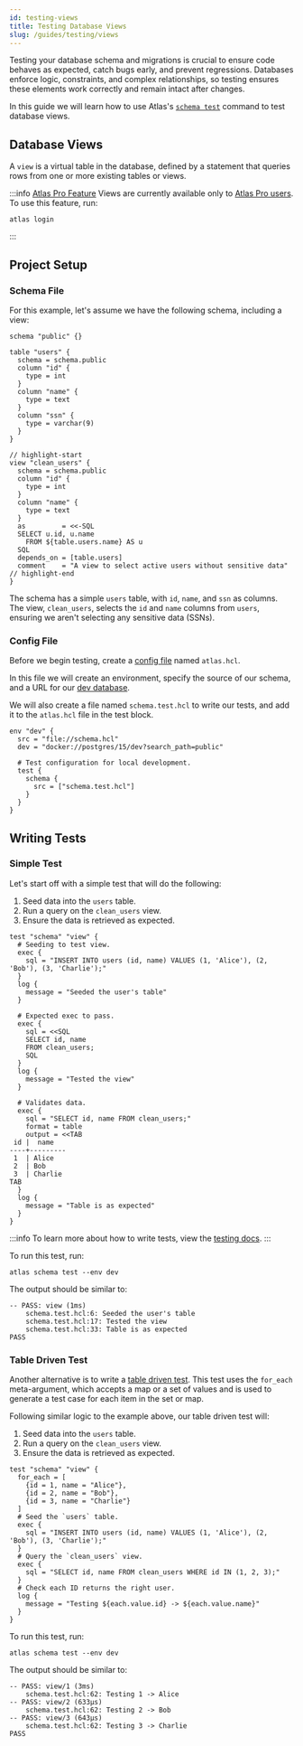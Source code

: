 ```yaml
---
id: testing-views
title: Testing Database Views
slug: /guides/testing/views
---
```


Testing your database schema and migrations is crucial to ensure code behaves as expected, catch bugs early,
and prevent regressions. Databases enforce logic, constraints, and complex relationships,
so testing ensures these elements work correctly and remain intact after changes.

In this guide we will learn how to use Atlas's [`schema test`](/testing/schema) command to test database views.

## Database Views
A `view` is a virtual table in the database, defined by a statement that queries rows from one or more existing tables or views.

:::info [Atlas Pro Feature](/features#pro-plan)
Views are currently available only to [Atlas Pro users](/features#pro-plan). To use this feature, run:
```
atlas login
```
:::

## Project Setup

### Schema File
For this example, let's assume we have the following schema, including a view:

```hcl title="schema.hcl"
schema "public" {}

table "users" {
  schema = schema.public
  column "id" {
    type = int
  }
  column "name" {
    type = text
  }
  column "ssn" {
    type = varchar(9)
  }
}

// highlight-start
view "clean_users" {
  schema = schema.public
  column "id" {
    type = int
  }
  column "name" {
    type = text
  }
  as         = <<-SQL
  SELECT u.id, u.name
    FROM ${table.users.name} AS u
  SQL
  depends_on = [table.users]
  comment    = "A view to select active users without sensitive data"
// highlight-end
}
```

The schema has a simple `users` table, with `id`, `name`, and `ssn` as columns.
The view, `clean_users`, selects the `id` and `name` columns from `users`, ensuring we
aren't selecting any sensitive data (SSNs).

### Config File
Before we begin testing, create a [config file](/atlas-schema/projects#project-files) named
`atlas.hcl`.

In this file we will create an environment, specify the source of our schema,
and a URL for our [dev database](/concepts/dev-database).

We will also create a file named `schema.test.hcl` to write our tests, and
add it to the `atlas.hcl` file in the test block.

```hcl title="atlas.hcl"
env "dev" {
  src = "file://schema.hcl"
  dev = "docker://postgres/15/dev?search_path=public"

  # Test configuration for local development.
  test {
    schema {
      src = ["schema.test.hcl"]
    }
  }
}
```

## Writing Tests

### Simple Test
Let's start off with a simple test that will do the following:
1. Seed data into the `users` table.
2. Run a query on the `clean_users` view.
3. Ensure the data is retrieved as expected.

```hcl title="schema.test.hcl"
test "schema" "view" {
  # Seeding to test view.
  exec {
    sql = "INSERT INTO users (id, name) VALUES (1, 'Alice'), (2, 'Bob'), (3, 'Charlie');"
  }
  log {
    message = "Seeded the user's table"
  }

  # Expected exec to pass.
  exec {
    sql = <<SQL
    SELECT id, name
    FROM clean_users;
    SQL
  }
  log {
    message = "Tested the view"
  }

  # Validates data.
  exec {
    sql = "SELECT id, name FROM clean_users;"
    format = table
    output = <<TAB
 id |  name
----+---------
 1  | Alice
 2  | Bob
 3  | Charlie
TAB
  }
  log {
    message = "Table is as expected"
  }
}

```

:::info
To learn more about how to write tests, view the [testing docs](/testing/schema).
:::

To run this test, run:

```
atlas schema test --env dev
```

The output should be similar to:

```testoutput title="Test Output"
-- PASS: view (1ms)
    schema.test.hcl:6: Seeded the user's table
    schema.test.hcl:17: Tested the view
    schema.test.hcl:33: Table is as expected
PASS
```

### Table Driven Test

Another alternative is to write a [table driven test](/testing/schema#table-driven-tests). This
test uses the `for_each` meta-argument, which accepts a map or a set of values and is used to generate
a test case for each item in the set or map.

Following similar logic to the example above, our table driven test will:
1. Seed data into the `users` table.
2. Run a query on the `clean_users` view.
3. Ensure the data is retrieved as expected.

```hcl title="schema.test.hcl"
test "schema" "view" {
  for_each = [
    {id = 1, name = "Alice"},
    {id = 2, name = "Bob"},
    {id = 3, name = "Charlie"}
  ]
  # Seed the `users` table.
  exec {
    sql = "INSERT INTO users (id, name) VALUES (1, 'Alice'), (2, 'Bob'), (3, 'Charlie');"
  }
  # Query the `clean_users` view.
  exec {
    sql = "SELECT id, name FROM clean_users WHERE id IN (1, 2, 3);"
  }
  # Check each ID returns the right user.
  log {
    message = "Testing ${each.value.id} -> ${each.value.name}"
  }
}
```

To run this test, run:

```
atlas schema test --env dev
```

The output should be similar to:

```testoutput title="Test Output"
-- PASS: view/1 (3ms)
    schema.test.hcl:62: Testing 1 -> Alice
-- PASS: view/2 (633µs)
    schema.test.hcl:62: Testing 2 -> Bob
-- PASS: view/3 (643µs)
    schema.test.hcl:62: Testing 3 -> Charlie
PASS
```
